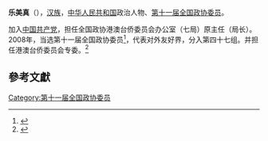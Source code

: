 '''乐美真'''（{{bd|1947年||}}），[[汉族|汉族]]，[[中华人民共和国|中华人民共和国]]政治人物、[[第十一届全国政协委员|第十一届全国政协委员]]。

加入[[中国共产党|中国共产党]]，担任全国政协港澳台侨委员会办公室（七局）原主任（局长）。2008年，当选第十一届全国政协委员<ref>{{cite news|title=第十一届全国政协委员名单|url=http://www.indaa.com.cn/zt/2009qglh/zxzs/200903/t20090303_127573.html|accessdate=2013-04-09|newspaper=新华社北京1月25日电 中国人民政治协商会议第十一届全国委员会委员名单(共2237人，2008年1月25日政协第十届全国委员会常务委员会第二十次会议通过)|date=2008年1月25日|deadurl=yes|archiveurl=https://web.archive.org/web/20130928014403/http://www.indaa.com.cn/zt/2009qglh/zxzs/200903/t20090303_127573.html|archivedate=2013年9月28日}}</ref>，代表对外友好界，分入第四十七组。并担任港澳台侨委员会专委。<ref>{{cite news|title=全国政协信息-乐美真|url=http://www.cppcc.gov.cn/CMS/wylibary/showJcwyxtInfoWylibary.action?tabJcwyxt.guid=11W0016280&wytype=wjwy|accessdate=2013-04-11|newspaper=全国政协委员会|archive-date=2019-02-21|archive-url=https://web.archive.org/web/20190221100907/http://www.cppcc.gov.cn/CMS/wylibary/showJcwyxtInfoWylibary.action?tabJcwyxt.guid=11W0016280&wytype=wjwy|dead-url=no}}</ref>

==參考文獻==
{{reflist}}
{{中国政治人物小作品}}

[[Category:第十一届全国政协委员|Category:第十一届全国政协委员]]